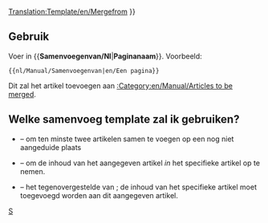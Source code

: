 <noinclude>[[Translation:Template/en/Mergefrom]]</noinclude>
{{en/Ambox| type  = move
| image = en/Manual/Mergefrom.png
| text  =  {{#IF: {{{1|}}} |Er wordt voorgesteld dat dit artikel of deze sectie wordt <span class="plainlinks">[http://en.wikipedia.org/wiki/Wikipedia:Merging samengevoegd]</span> met<!--
                            --> ''[[:{{{1}}}|{{{1}}}]]''. ([[:{{NAMESPACE}} talk:{{{1}}}|Discussie]]) | er is geen paginanaam aangegeven, bewerk dit of verwijder deze template
}} }}<includeonly>{{{2|[[Category:en/Manual/Articles to be merged|{{PAGENAME}}]]}}}</includeonly><noinclude>

==Gebruik==
Voer in <nowiki>{{</nowiki>'''Samenvoegenvan/Nl'''|'''Paginanaam'''<nowiki>}}</nowiki>. Voorbeeld:
<pre>{{nl/Manual/Samenvoegenvan|en/Een pagina}}</pre>
Dit zal het artikel toevoegen aan [[:Category:en/Manual/Articles to be merged]].

== Welke samenvoeg template zal ik gebruiken? ==
* {{en/S|nl/Manual/Samenvoegen}} &ndash; om ten minste twee artikelen samen te voegen op een nog niet aangeduide plaats
* {{en/S|nl/Manual/Samenvoegenin}} &ndash; om de inhoud van het aangegeven artikel ''in'' het specifieke artikel op te nemen.
* {{en/S|nl/Manual/Samenvoegenvan}} &ndash; het tegenovergestelde van {{en/S|nl/Manual/Samenvoegenin}}; de inhoud van het specifieke artikel moet toegevoegd worden aan dit aangegeven artikel.

[[Category:nl/Manual/Base Set/Berichtenbox|S]]</noinclude>